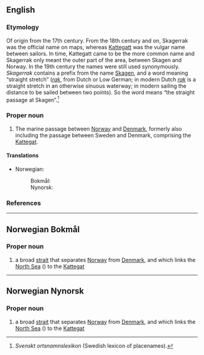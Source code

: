 ==English==

===Etymology===
Of {{der|en|nl|-}} origin from the 17th century. From the 18th century and on, Skagerrak was the official name on maps, whereas [[Kattegatt]] was the vulgar name between sailors. In time, Kattegatt came to be the more common name and Skagerrak only meant the outer part of the area, between Skagen and Norway. In the 19th century the names were still used synonymously. ''Skagerrak'' contains a prefix from the name [[Skagen]], and a word meaning “straight stretch” (''[[rak]]'', from Dutch or Low German; in modern Dutch ''[[rak]]'' is a straight stretch in an otherwise sinuous waterway; in modern sailing the distance to be sailed between two points). So the word means “the straight passage at Skagen”.<ref>''Svenskt ortsnamnslexikon'' (Swedish lexicon of placenames).</ref>

===Proper noun===
{{en-proper noun}}

# The marine passage between [[Norway]] and [[Denmark]], formerly also including the passage between Sweden and Denmark, comprising the [[Kattegat]].

====Translations====
{{trans-top|the Skagerrak}}
* Norwegian:
*: Bokmål: {{t|nb|Skagerrak}}
*: Nynorsk: {{t|nn|Skagerrak}}
{{trans-mid}}
{{trans-bottom}}

===References===
<references/>
{{c|en|Seas}}

----
==Norwegian Bokmål==
{{wp|lang=no}}

===Proper noun===
{{head|nb|proper noun}}

# a broad [[strait]] that separates [[Norway]] from [[Denmark]], and which links the [[North Sea]] ({{l|nb|Nordsjøen}}) to the [[Kattegat]]
{{c|nb|Seas}}

----
==Norwegian Nynorsk==
{{wp|lang=nn}}

===Proper noun===
{{head|nn|proper noun}}

# a broad [[strait]] that separates [[Norway]] from [[Denmark]], and which links the [[North Sea]] ({{l|nn|Nordsjøen}}) to the [[Kattegat]]
{{c|nn|Seas}}